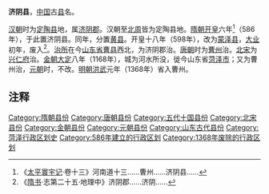 '''济阴县'''，[[中国|中国]]古[[县|县]]名。

[[汉朝|汉朝]]时为[[定陶县|定陶县]]地，属[[濟陰郡|济阴郡]]。汉朝至[[北周|北周]]皆为定陶县地。[[隋朝|隋朝]][[开皇|开皇]]六年<ref>《[[太平寰宇记|太平寰宇记]]·卷十三》河南道十三......曹州......济阴县......</ref>（586年），于此置济阴县。同年，分置[[黄县_(隋朝)|黄县]]。开皇十八年（598年），改为[[蒙泽县_(隋朝)|蒙泽县]]，[[大业_(年号)|大业]]初年，废入<ref>《[[隋书|隋书]]·志第二十五·地理中》济阴郡......济阴......</ref>。[[治所|治所]]在今[[山东省|山东省]][[曹县|曹县]]西北，为济阴郡治。[[唐朝|唐朝]]时为[[曹州|曹州]]治。[[北宋|北宋]]为[[兴仁府|兴仁府]]治。[[金朝|金朝]][[大定_(金朝)|大定]]八年（1168年），城为河水所没，徙今山东省[[菏泽市|菏泽市]]；又为曹州治，[[元朝|元朝]]时，不改。[[明朝|明朝]][[洪武|洪武]]元年（1368年）省入曹州。

== 注释 ==

{{Reflist|2}}

{{山东行政区划小作品}}
[[Category:隋朝县份|Category:隋朝县份]]
[[Category:唐朝县份|Category:唐朝县份]]
[[Category:五代十国县份|Category:五代十国县份]]
[[Category:北宋县份|Category:北宋县份]]
[[Category:金朝县份|Category:金朝县份]]
[[Category:元朝县份|Category:元朝县份]]
[[Category:山东古代县份|Category:山东古代县份]]
[[Category:菏泽行政区划史|Category:菏泽行政区划史]]
[[Category:586年建立的行政区划|Category:586年建立的行政区划]]
[[Category:1368年废除的行政区划|Category:1368年废除的行政区划]]